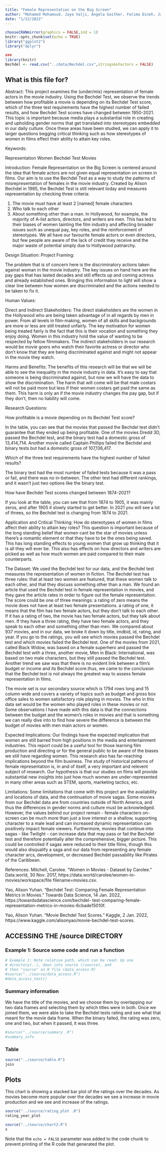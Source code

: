```yaml
---
title: "Female Representation on the Big Screen"
author: "Mohamed Mohamoud, Jaya Valji, Angela Gaither, Fatima Dineh, Jainaba Jawara"
date: "1/22/2022"
---
```


```r
chooseCRANmirror(graphics = FALSE,ind = 1)
knitr::opts_chunk$set(echo = TRUE)
library("ggplot2")
library("dplyr")

###
library(knitr)
Bechdel <- read.csv("../data/Bechdel.csv",stringsAsFactors = FALSE)
```

## What is this file for?

Abstract:
This project examines the (under/mis) representation of female actors in the movie industry. Using the Bechdel Test, we observe the trends between how profitable a movie is depending on its Bechdel Test score, which of the three test requirements have the highest number of failed results, and how Bechdel Test scores have changed between 1950-2021. This topic is important because media plays a substantial role in creating and upholding gender norms that get translated into stereotypes embedded in our daily culture. Once these areas have been studied, we can apply it to larger questions begging critical thinking such as how stereotypes of women in films effect their ability to attain key roles.

Keywords:

Representation
Women
Bechdel Test
Movies

Introduction:
Female Representation on the Big Screen is centered around the idea that female actors are not given equal representation on screen in films. Our aim is to use the Bechdel Test as a way to study the patterns of misrepresentation of females in the movie industry. Created by Alison Bechdel in 1985, the Bechdel Test is still relevant today and measures representation by checking three criteria:

1. The movie must have at least 2 [named] female characters
2. Who talk to each other
3. About something other than a man. 
In Hollywood, for example, the majority of A-list actors, directors, and writers are men. This has led to their biases of women tainting the film industry and affecting broader issues such as unequal pay, key roles, and the reinforcement of stereotypes. We all have our favourite female actors or even directors, but few people are aware of the lack of credit they receive and the major waste of potential simply due to Hollywood patriarchy.

Design Situation:
  Project Framing:
  
  The problem that is of concern here is the discriminatory actions taken against woman in the movie industry. The key issues on hand here are the pay gaps that has lasted decades and still effects up and coming actress and already established ones. Bringing this information to light will show a clear line between how women are discriminated and the actions needed to be taken to fix it.

  Human Values:

  Direct and Indirect Stakeholders:
The direct stakeholders are the women in the Hollywood who are being taken advantage of in all regards by men in power. From all levels in film-making, women of all skills and backgrounds are more or less are still treated unfairly. The key motivation for women being treated fairly is the fact that this is their vocation and something they enjoy doing. Women in this industry hold the value of wanting to be respected by fellow filmmakers. The indirect stakeholders in our research would be movie goers who watch their favorite actress or director who don't know that they are being discriminated against and might not appear in the movie they watch.

Harms and Benefits:
The benefits of this research will be that we will be able to see the inequality in the movie industry in data. It's easy to say that someone is being discriminated against, but now we will have the data to show the discrimination. The harm that will come will be that male costars will not be paid more but less if their women costars get paid the same as them. This harm is only an if the movie industry changes the pay gap, but if they don't, then no liability will come.

Research Questions:

How profitable is a movie depending on its Bechdel Test score?

In the table, you can see that the movies that passed the Bechdel test didn't guarantee that they ended up being profitable. One of the movies Dredd 3D, passed the Bechdel test, and the binary test had a domestic gross of 13,414,714. Another movie called Captain Phillips failed the Bechdel and binary tests but had a domestic gross of 107,136,417. 


Which of the three test requirements have the highest number of failed results?

The binary test had the most number of failed tests because it was a pass or fail, and there was no in-between. The other test had different rankings, and it wasn't just two options like the binary test. 


How have Bechdel Test scores changed between 1874-2021?

If you look at the table, you can see that from 1874 to 1905, it was mainly zeros, and after 1905 it slowly started to get better. In 2021 you will see a lot of threes, so the Bechdel test is changing from 1874 to 2021.

Application and Critical Thinking: How do stereotypes of women in films affect their ability to attain key roles?
This question is important because of the long standing belief that women cant be the star of movies unless there's a romantic element or that they have to be the ones being saved. This has long standing effects to young women that grow up thinking that it is all they will ever be. This also has effects on how directors and writers are picked as well as how much women are paid compared to their male counterparts.

The Dataset:
We used the Bechdel test for our data, and the Bechdel test measures the representation of women in fiction. The Bechdel test has three rules: that at least two women are featured, that these women talk to each other, and that they discuss something other than a man. We found an article that used the Bechdel test in female representation in movies, and they gave the article rates in order to figure out the female representation. The score could be one of three meanings: a rating of zero means the movie does not have at least two female presentations. a rating of one, it means that the film has two female actors, but they don't talk to each other. If it has a rating of two, the movie has two female actors, but they talk about men. If they have a three rating, they have two female actors, and they speak to each other and something other than men. We compared about 937 movies, and in our data, we broke it down by title, imdbid, id, rating, and year. If you go to the ratings, you will see which movies passed the Bechdel test and which movies failed the Bechdel test. One of the movies from 2021, called Black Widow, was based on a female superhero and passed the Bechdel test with a three, another movie, Men in Black: International, was based on two male characters, but they still passed the Bechdel test. Another trend we saw was that there is no evident link between a film's budget or income and its Bechdel score.thus, we came to the conclusion that the Bechdel test is not always the greatest way to assess female representation in films.

The movie set is our secondary source which is 1794 rows long and 15 column wide and covers a variety of topics such as budget and gross box office sales to women satisfactory role playing in movies. The who in this data set would be the women who played roles in these movies or not. Some observations I have made with this data is that the connections between the budget and the women's roles in movies and that is something we can really dive into to find how severe the difference is between the budget of movies with men main actors or women.

Expected Implications:
Our findings have the expected implication that women are still barred from high positions in the media and entertainment industries. This report could be a useful tool for those learning film production and directing or for the general public to be aware of the biases we still have regarding women. This research also has far-reaching implications beyond the film business. The study of historical patterns of female representation is, in and of itself, a very important and relevent subject of research. Our hypothesis is that our studies on films will provide substantial new insights into just how much women are under-represented in many other areas such as STEM, sports, marketing tactics, etc.

Limitations:
Some limitations that come with this project are the availability and locations of data, and the continuation of movie sagas. Some movies from our Bechdel data are from countries outside of North America, and thus the differences in gender norms and culture must be acknowledged. However, the values behind our project remain - female characters on-screen can be much more than just a love interest or a shallow, supporting character to a male lead and can increased dynamic representation can positively impact female viewers. Furthermore, movies that continue into sagas - like Twilight - can increase data that may pass or fail the Bechdel test and therefore potentially alter the comprehensive, bigger picture. This could be controlled if sagas were reduced to their title films, though this would also disqualify a saga and our data from representing any female character arcs, development, or decreased Bechdel passability like Pirates of the Caribbean.

References:
Mitchell, Carolee. “Women in Movies - Dataset by Carolee.” Data.world, 30 Nov. 2017, https://data.world/carolee/women-in-movies/workspace/file filename=movies.csv.

Yao, Alison Yuhan. “Bechdel Test: Comparing Female Representation Metrics in Movies.” Towards Data Science, 14 Jan. 2022, https://towardsdatascience.com/bechdel- test-comparing-female-representation-metrics-in-movies-6cbade15010f.

Yao, Alison Yuhan. “Movie Bechdel Test Scores.” Kaggle, 2 Jan. 2022, https://www.kaggle.com/alisonyao/movie-bechdel-test-scores.

## ACCESSING THE /source DIRECTORY
### Example 1: Source some code and run a function
```r
# Example 1: Note relative path, which can be read: Up one
# directory(..), down into source (/source), and 
# then "source" an R file (data_access.R)
#source("../source/data_access.R")
#data_access_test()
```

### Summary information
We have the title of the movies, and we choose them by overlapping our two data frames and selecting them by which titles were in both. Once we joined them, we were able to take the Bechdel tests rating and see what that meant for the movie data frame. When the binary failed, the rating was zero, one and two, but when it passed, it was three. 
```r
#source("../source/summary .R")
#summary_info
```


### Table

```r
source("../source/table.R")
join
```

## Plots

This chart is showing a stacked bar plot of the ratings over the decades. As movies  become more
popular over the decades we see a increase in movie production and we see and increase of the ratings. 
```r
source("../source/rating_plot .R")
rating_year_plot

```
```r
source("../source/chart2.R")
x
```


Note that the `echo = FALSE` parameter was added to the code chunk to prevent printing of the R code that generated the plot.

